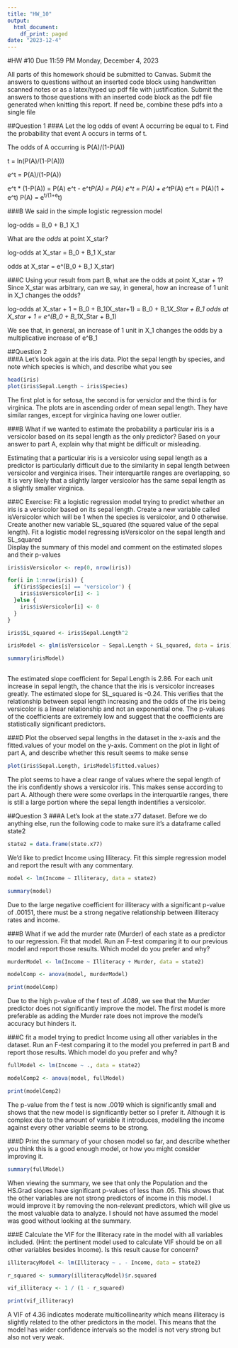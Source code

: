 ---
title: "HW_10"
output:
  html_document:
    df_print: paged
date: "2023-12-4"
---


#HW #10 Due 11:59 PM Monday, December 4, 2023

All parts of this homework should be submitted to Canvas. Submit the answers to questions without an inserted code block using handwritten scanned notes or as a latex/typed up pdf file with justification. Submit the answers  to those questions with an inserted code block as the pdf file generated when knitting this report. If need be, combine these pdfs into a single file

##Question 1
###A
Let the log odds of event A occurring be equal to t. Find the probability that event A occurs in terms of t. 

  The odds of A occurring is P(A)/(1-P(A))
  
  t = ln(P(A)/(1-P(A)))
  
  e^t = P(A)/(1-P(A))
  
  e^t * (1-P(A)) = P(A)
  e^t - e^t*P(A) = P(A)
  e^t = P(A) + e^t*P(A)
  e^t = P(A)(1 + e^t)
  P(A) = e^t/(1+e^t) 

###B
We said in the simple logistic regression model

log-odds = B_0 + B_1 X_1

What are the *odds* at point X_star?

  log-odds at X_star = B_0 + B_1 X_star
  
  odds at X_star = e^(B_0 + B_1 X_star)


###C
Using your result from part B, what are the odds at point X_star + 1?
Since X_star was arbitrary, can we say, in general, how an increase of 1 unit in X_1 changes the odds?   

  log-odds at X_star + 1 = B_0 + B_1(X_star+1)
                         = B_0 + B_1*X_Star + B_1
  odds at X_star + 1     = e^(B_0 + B_1*X_Star + B_1)
  
  We see that, in general, an increase of 1 unit in X_1 changes the odds by a multiplicative increase of e^B_1
                          
    
##Question 2       
###A 
Let's look again at the iris data. Plot the sepal length by species, and note which species is which, and describe what you see         
```{r}
head(iris)
plot(iris$Sepal.Length ~ iris$Species)
```
  The first plot is for setosa, the second is for versiclor and the third is for virginica. The plots are in ascending order of mean sepal length. They have similar ranges, except for virginica having one lower outlier.

###B
What if we wanted to estimate the probability a particular iris is a versicolor based on its sepal length as the only predictor? Based on your answer to part A, explain why that might be difficult or misleading.

  Estimating that a particular iris is a versicolor using sepal length as a predictor is particularly difficult due to the similarity in sepal length between versicolor and verginica irises. Their interquartile ranges are overlapping, so it is very likely that a slightly larger versicolor has the same sepal length as a slightly smaller virginica.


###C
Exercise: Fit a logistic regression model trying to predict whether an iris is a versicolor based on its sepal length. 
Create a new variable called isVersicolor which will be 1 when the species is versicolor, and 0 otherwise. 
Create another new variable SL_squared (the squared value of the sepal length).
Fit a logistic model regressing isVersicolor on the sepal length and SL_squared  
Display the summary of this model and comment on the estimated slopes and their p-values


```{r}

iris$isVersicolor <- rep(0, nrow(iris))

for(i in 1:nrow(iris)) {
  if(iris$Species[i] == 'versicolor') {
    iris$isVersicolor[i] <- 1
  }else {
    iris$isVersicolor[i] <- 0
  }
}

iris$SL_squared <- iris$Sepal.Length^2

irisModel <- glm(isVersicolor ~ Sepal.Length + SL_squared, data = iris)

summary(irisModel)
  
```
  The estimated slope coefficient for Sepal Length is 2.86. For each unit increase in sepal length, the chance that the iris is versicolor increases greatly.
  The estimated slope for SL_squared is -0.24. This verifies that the relationship between sepal length increasing and the odds of the iris being versicolor is a linear relationship and not an exponential one. 
  The p-values of the coefficients are extremely low and suggest that the coefficients are statistically significant predictors.


###D 
Plot the observed sepal lengths in the dataset in the x-axis and the fitted.values of your model on the y-axis. Comment on the plot in light of part A, and describe whether this result seems to make sense  

```{r}
plot(iris$Sepal.Length, irisModel$fitted.values)
```

  The plot seems to have a clear range of values where the sepal length of the iris confidently shows a versicolor iris. This makes sense according to part A. Although there were some overlaps in the interquartile ranges, there is still a large portion where the sepal length indentifies a versicolor.


##Question 3
###A
Let's look at the state.x77 dataset. Before we do anything else, run the following code to make sure it's a dataframe called state2
```{r}
state2 = data.frame(state.x77)
```

We'd like to predict Income using Illiteracy. Fit this simple regression model and report the result with any commentary.
```{r}
model <- lm(Income ~ Illiteracy, data = state2)

summary(model)
```
  Due to the large negative coefficient for illiteracy with a significant p-value of .00151, there must be a strong negative relationship between illiteracy rates and income. 

###B 
What if we add the murder rate (Murder)  of each state as a predictor to our regression. Fit that model. Run an F-test comparing it to our previous model and report those results. Which model do you prefer and why?
```{r}
murderModel <- lm(Income ~ Illiteracy + Murder, data = state2)

modelComp <- anova(model, murderModel)

print(modelComp)
```
  Due to the high p-value of the f test of .4089, we see that the Murder predictor does not significantly improve the model. The first model is more preferable as adding the Murder rate does not improve the model's accuracy but hinders it.


###C 
fit a model trying to predict Income using all other variables in the dataset. Run an F-test comparing it to the model you preferred in part B and report those results. Which model do you prefer and why? 
```{r}
fullModel <- lm(Income ~ ., data = state2)

modelComp2 <- anova(model, fullModel)

print(modelComp2)
```
  The p-value from the f test is now .0019 which is significantly small and shows that the new model is significantly better so I prefer it. Although it is complex due to the amount of variable it introduces, modelling the income against every other variable seems to be strong.

###D 
Print the summary of your chosen model so far, and describe whether you think this is a good enough model, or how you might consider improving it. 
```{r}
summary(fullModel)
```
  When viewing the summary, we see that only the Population and the HS.Grad slopes have significant p-values of less than .05. This shows that the other variables are not strong predictors of income in this model. I would improve it by removing the non-relevant predictors, which will give us the most valuable data to analyze. I should not have assumed the model was good without looking at the summary.

###E 
Calculate the VIF for the Illiteracy rate in the model with all variables included. (Hint: the pertinent model used to calculate VIF should be on all other variables besides Income). Is this result cause for concern?
```{r}
illiteracyModel <- lm(Illiteracy ~ . - Income, data = state2)

r_squared <- summary(illiteracyModel)$r.squared

vif_illiteracy <- 1 / (1 - r_squared)

print(vif_illiteracy)
```
  A VIF of 4.36 indicates moderate multicollinearity which means illiteracy is slightly related to the other predictors in the model. This means that the model has wider confidence intervals so the model is not very strong but also not very weak.





